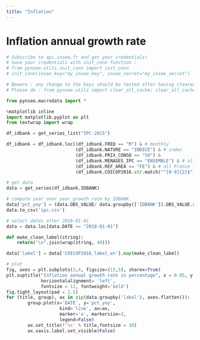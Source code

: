 ```yaml
---
title: "Inflation"
---
```


# Inflation annual growth rate

```python
# Subscribe to api.insee.fr and get your credentials!
# Save your credentials with init_conn function :
# from pynsee.utils.init_conn import init_conn
# init_conn(insee_key="my_insee_key", insee_secret="my_insee_secret")

# Beware : any change to the keys should be tested after having cleared the cache
# Please do : from pynsee.utils import clear_all_cache; clear_all_cache()"
```

```python
from pynsee.macrodata import *

%matplotlib inline
import matplotlib.pyplot as plt
from textwrap import wrap

df_idbank = get_series_list("IPC-2015")

df_idbank = df_idbank.loc[(df_idbank.FREQ == "M") & # monthly
                          (df_idbank.NATURE == "INDICE") & # index
                          (df_idbank.PRIX_CONSO == "SO") &
                          (df_idbank.MENAGES_IPC == "ENSEMBLE") & # all kinds of household
                          (df_idbank.REF_AREA == "FE") & # all France including overseas departements
                          (df_idbank.COICOP2016.str.match("^[0-9]{2}$"))] # coicop aggregation level

# get data
data = get_series(df_idbank.IDBANK)

# compute year over year growth rate by IDBANK
data['pct_yoy'] = (data.OBS_VALUE/ data.groupby(['IDBANK']).OBS_VALUE.shift(12) - 1) * 100
data.to_csv('ipc.csv')
```

```python
# select dates after 2018-01-01
data = data.loc[data.DATE >= "2018-01-01"]

def make_clean_label(string):
    return("\n".join(wrap(string, 40)))

data['label'] = data['COICOP2016_label_en'].map(make_clean_label)

# plot
fig, axes = plt.subplots(3,4, figsize=(15,5), sharex=True)
plt.suptitle("Inflation annual growth rate in percentage", x = 0.05, y = 0.95,
             horizontalalignment= 'left',
             fontsize = 12, fontweight='bold')
fig.tight_layout(pad = 2.5)
for (title, group), ax in zip(data.groupby('label'), axes.flatten()):
        group.plot(x='DATE', y='pct_yoy',
                    kind='line', ax=ax,
                    marker='o', markersize=3,
                    legend=False)
        ax.set_title(f'%s' % title,fontsize = 10)
        ax.xaxis.label.set_visible(False)
```
